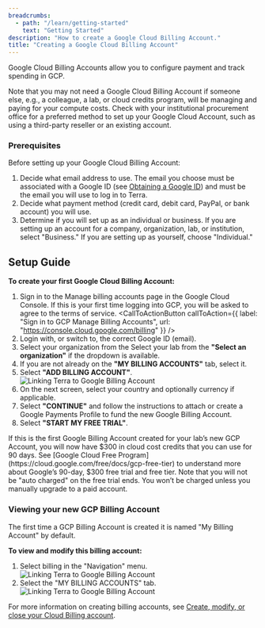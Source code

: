 ```yaml
---
breadcrumbs:
  - path: "/learn/getting-started"
    text: "Getting Started"
description: "How to create a Google Cloud Billing Account."
title: "Creating a Google Cloud Billing Account"
---
```


Google Cloud Billing Accounts allow you to configure payment and track spending in GCP.

<Alert icon={false} severity="info">
  Note that you may not need a Google Cloud Billing Account if someone else,
  e.g., a colleague, a lab, or cloud credits program, will be managing and
  paying for your compute costs.
</Alert>

<Alert severity="warning">
  Check with your institutional procurement office for a preferred method to set
  up your Google Cloud Account, such as using a third-party reseller or an
  existing account.
</Alert>

### Prerequisites

Before setting up your Google Cloud Billing Account:

1. Decide what email address to use. The email you choose must be associated with a Google ID (see [Obtaining a Google ID](/learn/account-setup/obtaining-a-google-id)) and must be the email you will use to log in to Terra.
1. Decide what payment method (credit card, debit card, PayPal, or bank account) you will use.
1. Determine if you will set up as an individual or business. If you are setting up an account for a company, organization, lab, or institution, select "Business." If you are setting up as yourself, choose "Individual."

## Setup Guide

**To create your first Google Cloud Billing Account:**

1. Sign in to the Manage billing accounts page in the Google Cloud Console. If this is your first time logging into GCP, you will be asked to agree to the terms of service.
   <CallToActionButton callToAction={{ label: "Sign in to GCP Manage Billing Accounts", url: "https://console.cloud.google.com/billing" }} />
1. Login with, or switch to, the correct Google ID (email).
1. Select your organization from the Select your lab from the **"Select an organization"** if the dropdown is available.
1. If you are not already on the **"MY BILLING ACCOUNTS"** tab, select it.
1. Select **"ADD BILLING ACCOUNT"**.
   ![Linking Terra to Google Billing Account](/consortia/learn/billing-setup/add-billing-account.png)
1. On the next screen, select your country and optionally currency if applicable.
1. Select **"CONTINUE"** and follow the instructions to attach or create a Google Payments Profile to fund the new Google Billing Account.
1. Select **"START MY FREE TRIAL"**.

<Alert icon={false} severity="info">
  If this is the first Google Billing Account created for your lab’s new GCP
  Account, you will now have $300 in cloud cost credits that you can use for 90
  days. See [Google Cloud Free
  Program](https://cloud.google.com/free/docs/gcp-free-tier) to understand more
  about Google’s 90-day, $300 free trial and free tier.
</Alert>

<Alert severity="warning">
  Note that you will not be "auto charged" on the free trial ends. You won’t be
  charged unless you manually upgrade to a paid account.
</Alert>

### Viewing your new GCP Billing Account

The first time a GCP Billing Account is created it is named "My Billing Account" by default.

**To view and modify this billing account:**

1. Select billing in the "Navigation" menu.
   ![Linking Terra to Google Billing Account](/consortia/learn/billing-setup/billing-in-menu.png)
1. Select the "MY BILLING ACCOUNTS" tab.
   ![Linking Terra to Google Billing Account](/consortia/learn/billing-setup/my-billing-account.png)

For more information on creating billing accounts, see [Create, modify, or close your Cloud Billing account](https://cloud.google.com/billing/docs/how-to-manage-billing-account#create_a_new_billing_account).
